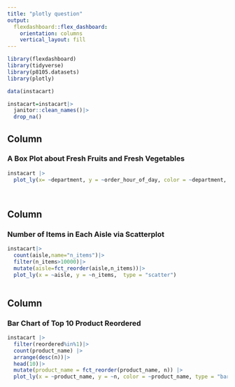 ```yaml
---
title: "plotly question"
output: 
  flexdashboard::flex_dashboard:
    orientation: columns
    vertical_layout: fill
---
```


```r
library(flexdashboard)
library(tidyverse)
library(p8105.datasets)
library(plotly)
```


```r
data(instacart)
```

```r
instacart=instacart|>
  janitor::clean_names()|>
  drop_na()
```



Column {data-width=500}
-----------------------------------------------------------------------

### A Box Plot about Fresh Fruits and Fresh Vegetables

```r
instacart |>
  plot_ly(x= ~department, y = ~order_hour_of_day, color = ~department, type = "box", colors = "viridis")

 
```



Column {data-width=500}
-----------------------------------------------------------------------

### Number of Items in Each Aisle via Scatterplot

```r
instacart|>
  count(aisle,name="n_items")|>
  filter(n_items>10000)|>
  mutate(aisle=fct_reorder(aisle,n_items))|>
  plot_ly(x = ~aisle, y = ~n_items,  type = "scatter")
  
```


Column {data-width=500}
-----------------------------------------------------------------------

### Bar Chart of Top 10 Product Reordered

```r
instacart |> 
  filter(reordered%in%1)|>
  count(product_name) |> 
  arrange(desc(n))|>
  head(10)|>
  mutate(product_name = fct_reorder(product_name, n)) |> 
  plot_ly(x = ~product_name, y = ~n, color = ~product_name, type = "bar", colors = "viridis")
```



